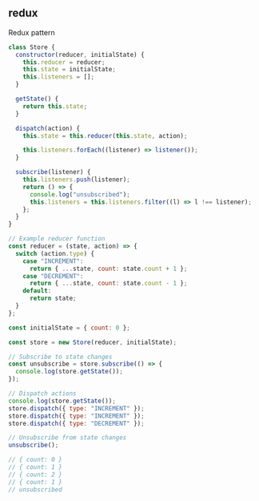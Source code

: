 
## redux

Redux pattern

```js
class Store {
  constructor(reducer, initialState) {
    this.reducer = reducer;
    this.state = initialState;
    this.listeners = [];
  }

  getState() {
    return this.state;
  }

  dispatch(action) {
    this.state = this.reducer(this.state, action);

    this.listeners.forEach((listener) => listener());
  }

  subscribe(listener) {
    this.listeners.push(listener);
    return () => {
      console.log("unsubscribed");
      this.listeners = this.listeners.filter((l) => l !== listener);
    };
  }
}

// Example reducer function
const reducer = (state, action) => {
  switch (action.type) {
    case "INCREMENT":
      return { ...state, count: state.count + 1 };
    case "DECREMENT":
      return { ...state, count: state.count - 1 };
    default:
      return state;
  }
};

const initialState = { count: 0 };

const store = new Store(reducer, initialState);

// Subscribe to state changes
const unsubscribe = store.subscribe(() => {
  console.log(store.getState());
});

// Dispatch actions
console.log(store.getState());
store.dispatch({ type: "INCREMENT" });
store.dispatch({ type: "INCREMENT" });
store.dispatch({ type: "DECREMENT" });

// Unsubscribe from state changes
unsubscribe();

// { count: 0 }
// { count: 1 }
// { count: 2 }
// { count: 1 }
// unsubscribed
```
